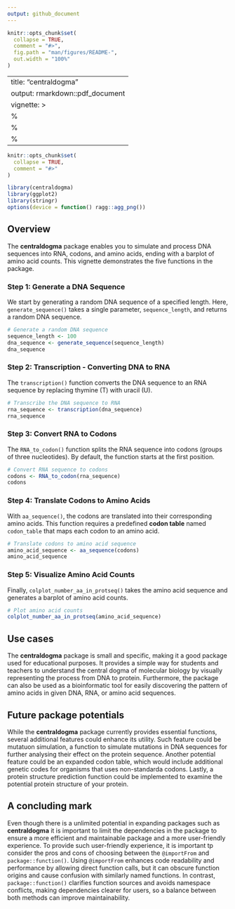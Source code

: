 ```yaml
---
output: github_document
---
```


<!-- README.md is generated from README.Rmd. Please edit that file -->

```r
knitr::opts_chunk$set(
  collapse = TRUE,
  comment = "#>",
  fig.path = "man/figures/README-",
  out.width = "100%"
)
```

---
title: "centraldogma"
output: rmarkdown::pdf_document
vignette: >
  %\VignetteIndexEntry{centraldogma}
  %\VignetteEngine{knitr::rmarkdown}
  %\VignetteEncoding{UTF-8}
---

```r
knitr::opts_chunk$set(
  collapse = TRUE,
  comment = "#>"
)
```

```r
library(centraldogma)
library(ggplot2)
library(stringr)
options(device = function() ragg::agg_png())
```

## Overview

The **centraldogma** package enables you to simulate and process DNA sequences into RNA, codons, and amino acids, ending with a barplot of amino acid counts. This vignette demonstrates the five functions in the package.

### Step 1: Generate a DNA Sequence

We start by generating a random DNA sequence of a specified length. Here, `generate_sequence()` takes a single parameter, `sequence_length`, and returns a random DNA sequence.

```r
# Generate a random DNA sequence
sequence_length <- 100
dna_sequence <- generate_sequence(sequence_length)
dna_sequence
```

### Step 2: Transcription - Converting DNA to RNA

The `transcription()` function converts the DNA sequence to an RNA sequence by replacing thymine (T) with uracil (U).

```r
# Transcribe the DNA sequence to RNA
rna_sequence <- transcription(dna_sequence)
rna_sequence
```

### Step 3: Convert RNA to Codons

The `RNA_to_codon()` function splits the RNA sequence into codons (groups of three nucleotides). By default, the function starts at the first position.

```r
# Convert RNA sequence to codons
codons <- RNA_to_codon(rna_sequence)
codons
```

### Step 4: Translate Codons to Amino Acids

With `aa_sequence()`, the codons are translated into their corresponding amino acids. This function requires a predefined **codon table** named `codon_table` that maps each codon to an amino acid.

```r
# Translate codons to amino acid sequence
amino_acid_sequence <- aa_sequence(codons)
amino_acid_sequence
```

### Step 5: Visualize Amino Acid Counts

Finally, `colplot_number_aa_in_protseq()` takes the amino acid sequence and generates a barplot of amino acid counts.

```r
# Plot amino acid counts
colplot_number_aa_in_protseq(amino_acid_sequence)
```

## Use cases

The **centraldogma** package is small and specific, making it a good package used for educational purposes. It provides a simple way for students and teachers to understand the central dogma of molecular biology by visually representing the process from DNA to protein.
Furthermore, the package can also be used as a bioinformatic tool for easily discovering the pattern of amino acids in given DNA, RNA, or amino acid sequences.

## Future package potentials

While the **centraldogma** package currently provides essential functions, several additional features could enhance its utility. Such feature could be mutatuon simulation, a function to simulate mutations in DNA sequences for further analysing their effect on the protein sequence. Another potential feature could be an expanded codon table, which would include additional genetic codes for organisms that uses non-standarda codons. Lastly, a protein structure prediction function could be implemented to examine the potential protein structure of your protein.

## A concluding mark

Even though there is a unlimited potential in expanding packages such as **centraldogma** it is important to limit the dependencies in the package to ensure a more efficient and maintainable package and a more user-friendly experience. \n
To provide such user-friendly experience, it is important tp consider the pros and cons of choosing between the `@importFrom` and `package::function()`. Using `@importFrom` enhances code readability and performance by allowing direct function calls, but it can obscure function origins and cause confusion with similarly named functions. In contrast, `package::function()` clarifies function sources and avoids namespace conflicts, making dependencies clearer for users, so a balance between both methods can improve maintainability.
